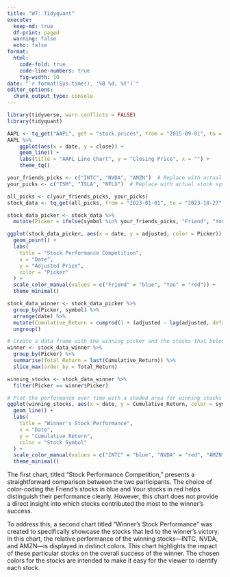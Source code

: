 ```yaml
---
title: "W7: Tidyquant"
execute:
  keep-md: true
  df-print: paged
  warning: false
  echo: false
format:
  html:
    code-fold: true
    code-line-numbers: true
    fig-width: 10
date: "`r format(Sys.time(), '%B %d, %Y')`"
editor_options: 
  chunk_output_type: console
---
```


```r
library(tidyverse, warn.conflicts = FALSE)
library(tidyquant)
```

```r
AAPL <- tq_get("AAPL", get = "stock.prices", from = "2015-09-01", to = "2016-12-31")
AAPL %>%
    ggplot(aes(x = date, y = close)) +
    geom_line() +
    labs(title = "AAPL Line Chart", y = "Closing Price", x = "") + 
    theme_tq()
```

```r
your_friends_picks <- c("INTC", "NVDA", "AMZN")  # Replace with actual stock symbols
your_picks <- c("TSM", "TSLA", "NFLX")  # Replace with actual stock symbols
```

```r
all_picks <- c(your_friends_picks, your_picks)
stock_data <- tq_get(all_picks, from = "2023-01-01", to = "2023-10-27")

```

```r
stock_data_picker <- stock_data %>%
  mutate(Picker = ifelse(symbol %in% your_friends_picks, "Friend", "You"))

```

```r
ggplot(stock_data_picker, aes(x = date, y = adjusted, color = Picker)) +
  geom_point() +
  labs(
    title = "Stock Performance Competition",
    x = "Date",
    y = "Adjusted Price",
    color = "Picker"
  ) +
  scale_color_manual(values = c("Friend" = "blue", "You" = "red")) +
  theme_minimal()
```

```r
stock_data_winner <- stock_data_picker %>%
  group_by(Picker, symbol) %>%
  arrange(date) %>%
  mutate(Cumulative_Return = cumprod(1 + (adjusted - lag(adjusted, default = first(adjusted))) / lag(adjusted, default = first(adjusted)))) %>%
  ungroup()
```

```r
# Create a data frame with the winning picker and the stocks that belong to them
winner <- stock_data_winner %>%
  group_by(Picker) %>%
  summarise(Total_Return = last(Cumulative_Return)) %>%
  slice_max(order_by = Total_Return)

winning_stocks <- stock_data_winner %>%
  filter(Picker == winner$Picker)

```

```r
# Plot the performance over time with a shaded area for winning stocks
ggplot(winning_stocks, aes(x = date, y = Cumulative_Return, color = symbol)) +
  geom_line() +
  labs(
    title = "Winner's Stock Performance",
    x = "Date",
    y = "Cumulative Return",
    color = "Stock Symbol"
  ) +
  scale_color_manual(values = c("INTC" = "blue", "NVDA" = "red", "AMZN" = "green", "TSM" = "purple", "TSLA" = "orange", "NFLX" = "brown")) +
  theme_minimal()
```

The first chart, titled "Stock Performance Competition," presents a straightforward comparison between the two participants. The choice of color-coding the Friend's stocks in blue and Your stocks in red helps distinguish their performance clearly. However, this chart does not provide a direct insight into which stocks contributed the most to the winner's success.

To address this, a second chart titled "Winner's Stock Performance" was created to specifically showcase the stocks that led to the winner's victory. In this chart, the relative performance of the winning stocks---INTC, NVDA, and AMZN---is displayed in distinct colors. This chart highlights the impact of these particular stocks on the overall success of the winner. The chosen colors for the stocks are intended to make it easy for the viewer to identify each stock.
